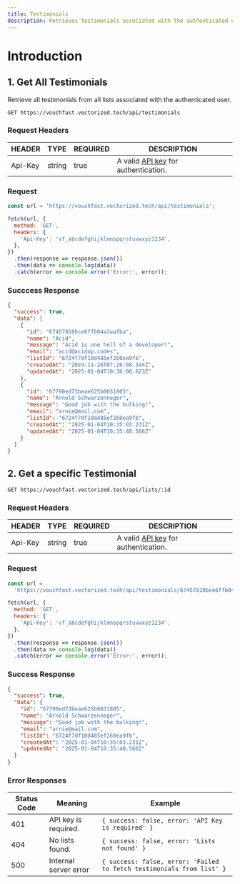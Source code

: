 ```yaml
---
title: Testimonials
description: Retrieves testimonials associated with the authenticated user.
---
```


# Introduction

## 1. Get All Testimonials

Retrieve all testimonials from all lists associated with the authenticated user.

```http
GET https://vouchfast.vectorized.tech/api/testimonials
```

### Request Headers

| HEADER  | TYPE   | REQUIRED | DESCRIPTION                                                |
| ------- | ------ | -------- | ---------------------------------------------------------- |
| Api-Key | string | true     | A valid [API key](/dashboard/api-keys) for authentication. |

### Request

```javascript
const url = 'https://vouchfast.vectorized.tech/api/testimonials';

fetch(url, {
  method: 'GET',
  headers: {
    'Api-Key': 'vf_abcdefghijklmnopqrstuvwxyz1234',
  },
})
  .then(response => response.json())
  .then(data => console.log(data))
  .catch(error => console.error('Error:', error));
```

### Succcess Response

```json
{
  "success": true,
  "data": [
    {
      "id": "67457810bce6ffb04a3aafba",
      "name": "Acid",
      "message": "Acid is one hell of a developer!",
      "email": "acid@acidop.codes",
      "listId": "6724f7df10d485ef260ea9fb",
      "createdAt": "2024-11-26T07:26:08.344Z",
      "updatedAt": "2025-01-04T10:36:06.623Z"
    },
    {
      "id": "67790ed73beae625b0031805",
      "name": "Arnold Schwarzenneger",
      "message": "Good job with the bulking!",
      "email": "arnie@mail.com",
      "listId": "6724f7df10d485ef260ea9fb",
      "createdAt": "2025-01-04T10:35:03.231Z",
      "updatedAt": "2025-01-04T10:35:48.566Z"
    }
  ]
}
```

## 2. Get a specific Testimonial

```http
GET https://vouchfast.vectorized.tech/api/lists/:id
```

### Request Headers

| HEADER  | TYPE   | REQUIRED | DESCRIPTION                                                |
| ------- | ------ | -------- | ---------------------------------------------------------- |
| Api-Key | string | true     | A valid [API key](/dashboard/api-keys) for authentication. |

### Request

```javascript
const url =
  'https://vouchfast.vectorized.tech/api/testimonials/67457810bce6ffb04a3aafba';

fetch(url, {
  method: 'GET',
  headers: {
    'Api-Key': 'vf_abcdefghijklmnopqrstuvwxyz1234',
  },
})
  .then(response => response.json())
  .then(data => console.log(data))
  .catch(error => console.error('Error:', error));
```

### Success Response

```json
{
  "success": true,
  "data": {
    "id": "67790ed73beae625b0031805",
    "name": "Arnold Schwarzenneger",
    "message": "Good job with the bulking!",
    "email": "arnie@mail.com",
    "listId": "6724f7df10d485ef260ea9fb",
    "createdAt": "2025-01-04T10:35:03.231Z",
    "updatedAt": "2025-01-04T10:35:48.566Z"
  }
}
```

### Error Responses

| Status Code | Meaning               | Example                                                               |
| ----------- | --------------------- | --------------------------------------------------------------------- |
| 401         | API key is required.  | `{ success: false, error: 'API Key is required' }`                    |
| 404         | No lists found.       | `{ success: false, error: 'Lists not found' }`                        |
| 500         | Internal server error | `{ success: false, error: 'Failed to fetch testimonials from list' }` |
